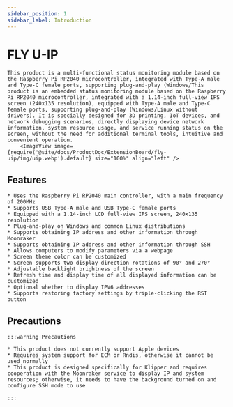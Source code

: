 ```yaml
---
sidebar_position: 1
sidebar_label: Introduction
---
```




# FLY U-IP
    This product is a multi-functional status monitoring module based on the Raspberry Pi RP2040 microcontroller, integrated with Type-A male and Type-C female ports, supporting plug-and-play (Windows/This product is an embedded status monitoring module based on the Raspberry Pi RP2040 microcontroller, integrated with a 1.14-inch full-view IPS screen (240x135 resolution), equipped with Type-A male and Type-C female ports, supporting plug-and-play (Windows/Linux without drivers). It is specially designed for 3D printing, IoT devices, and network debugging scenarios, directly displaying device network information, system resource usage, and service running status on the screen, without the need for additional terminal tools, intuitive and convenient operation.
        <ImageView image={require('@site/docs/ProductDoc/ExtensionBoard/fly-uip/img/uip.webp').default} size="100%" align="left" />

## Features 

    * Uses the Raspberry Pi RP2040 main controller, with a main frequency of 200MHz
    * Supports USB Type-A male and USB Type-C female ports
    * Equipped with a 1.14-inch LCD full-view IPS screen, 240x135 resolution
    * Plug-and-play on Windows and common Linux distributions
    * Supports obtaining IP address and other information through Moonraker
    * Supports obtaining IP address and other information through SSH
    * Allows computers to modify parameters via a webpage
    * Screen theme color can be customized
    * Screen supports two display direction rotations of 90° and 270°
    * Adjustable backlight brightness of the screen
    * Refresh time and display time of all displayed information can be customized
    * Optional whether to display IPV6 addresses
    * Supports restoring factory settings by triple-clicking the RST button

## Precautions

    :::warning Precautions

    * This product does not currently support Apple devices
    * Requires system support for ECM or Rndis, otherwise it cannot be used normally
    * This product is designed specifically for Klipper and requires cooperation with the Moonraker service to display IP and system resources; otherwise, it needs to have the background turned on and configure SSH mode to use
    
    :::
